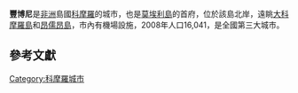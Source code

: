 {{Infobox settlement
| name                    = 豐博尼
| native_name             = Fomboni
| settlement_type         = [[城市|城市]]
| image_skyline           = Fomboni-Ship.jpg
| image_caption           = 豐博尼港口上的船
| pushpin_map             = Comoros
| pushpin_map_caption     = 在科摩羅的位置
| pushpin_mapsize         = 
| coordinates             = {{coord|12|16|59|S|43|44|33|E|region:KM|display=inline,title}}
| coordinates_footnotes   = <ref>{{cite web | url = http://www.geographic.org/geographic_names/name.php?uni=-2899216&fid=1366&c=comoros | title = Fomboni: Comoros | publisher = Geographic.org | accessdate = 2018-05-20 | archive-date = 2018-05-21 | archive-url = https://web.archive.org/web/20180521021522/https://www.geographic.org/geographic_names/name.php?uni=-2899216&fid=1366&c=comoros | dead-url = no }}</ref>
| subdivision_type        = 國家
| subdivision_name        = {{Flag|Comoros}}
| subdivision_type1       = 島嶼
| subdivision_name1       = [[莫愛利島|莫愛利島]]
| established_title       = 
| established_date        = 
| leader_title            =
| leader_name             =
| unit_pref               = Metric
| area_total_km2          = 21
| elevation_m             = 
| population_as_of        = 2012年
| population_footnotes    = 
| population_total        = 18277
| population_density_km2  = auto
| timezone                = [[东非时间|EAT]]
| utc_offset              = +3
| area_code               = 269
}}
'''豐博尼'''是[[非洲|非洲]]島國[[科摩羅|科摩羅]]的城市，也是[[莫埃利島|莫埃利島]]的首府，位於該島北岸，遠眺[[大科摩羅島|大科摩羅島]]和[[昂儒昂島|昂儒昂島]]，市內有機場設施，2008年人口16,041，是全國第三大城市。

==參考文獻==
{{reflist}}

[[Category:科摩羅城市|Category:科摩羅城市]]

{{Comoros-stub}}